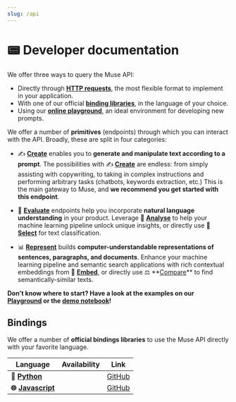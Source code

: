 ```yaml
---
slug: /api
---
```




# 📟 Developer documentation

We offer three ways to query the Muse API:

-   Directly through **[HTTP requests](/api/specifications/requests)**, the most flexible format to implement in your application.
-   With one of our official **[binding libraries](#bindings)**, in the language of your choice.
-   Using our **[online playground](https://muse.lighton.ai)**, an ideal environment for developing new prompts.

We offer a number of **primitives** (endpoints) through which you can interact with the API. Broadly, these
are split in four categories:

-   ✍️ **[Create](/api/primitives/create)** enables you to **generate and manipulate text according to a prompt**.
    The possibilities with ✍️ **[Create](/api/primitives/create)** are endless: from simply assisting with copywriting, to taking in complex instructions and performing arbitrary tasks (chatbots, keywords extraction, etc.)
    This is the main gateway to Muse, and **we recommend you get started with this endpoint**.

-   🔬️ **[Evaluate](/api/primitives/evaluate/analyse)** endpoints help you incorporate **natural language understanding** in your product. Leverage 🧪 **[Analyse](/api/primitives/evaluate/analyse)** to help your machine learning pipeline unlock unique insights, or directly use 🔘 **[Select](/api/primitives/evaluate/select)** for text classification.

-   📊 **[Represent](/api/primitives/represent/embed)** <Alpha /> builds **computer-understandable representations of sentences, paragraphs, and documents**. Enhance your machine learning pipeline and semantic search applications with rich contextual embeddings from 🔢 **[Embed](/api/primitives/represent/embed)**, or directly use ⚖️ \*\*[Compare](/api/primitives/represent/compare)\*\* to find semantically-similar texts.

**Don't know where to start? Have a look at the examples on our [Playground](https://muse.lighton.ai) or the
[demo notebook](https://github.com/lightonai/lightonmuse/blob/master/examples/demo_notebook.ipynb)!**

## Bindings

We offer a number of **official bindings libraries** to use the Muse API directly with your favorite language.

| Language                                      | Availability | Link                                                  |
| --------------------------------------------- | ------------ | ----------------------------------------------------- |
| **🐍 [Python](/api/bindings/python)**         | <Alpha />    | [GitHub](https://github.com/lightonai/lightonmuse)    |
| **🌐 [Javascript](/api/bindings/javascript)** | <Alpha />    | [GitHub](https://github.com/lightonai/js-lightonmuse) |
